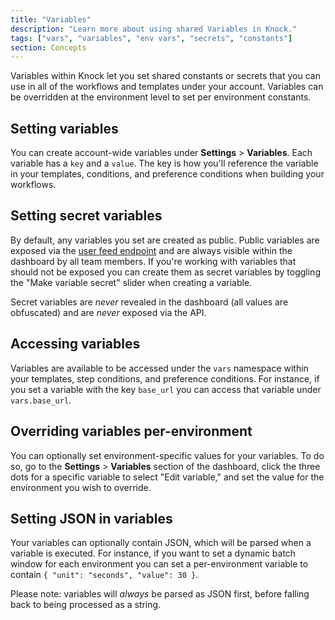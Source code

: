 ```yaml
---
title: "Variables"
description: "Learn more about using shared Variables in Knock."
tags: ["vars", "variables", "env vars", "secrets", "constants"]
section: Concepts
---
```


Variables within Knock let you set shared constants or secrets that you can use in all of the workflows and templates under your account. Variables can be overridden at the environment level to set per environment constants.

## Setting variables

You can create account-wide variables under **Settings** > **Variables**. Each variable has a `key` and a `value`. The key is how you'll reference the variable in your templates, conditions, and preference conditions when building your workflows.

## Setting secret variables

By default, any variables you set are created as public. Public variables are exposed via the [user feed endpoint](/api-reference/users/feeds/list_items) and are always visible within the dashboard by all team members. If you're working with variables that should not be exposed you can create them as secret variables by toggling the "Make variable secret" slider when creating a variable.

Secret variables are _never_ revealed in the dashboard (all values are obfuscated) and are _never_ exposed via the API.

## Accessing variables

Variables are available to be accessed under the `vars` namespace within your templates, step conditions, and preference conditions. For instance, if you set a variable with the key `base_url` you can access that variable under `vars.base_url`.

## Overriding variables per-environment

You can optionally set environment-specific values for your variables. To do so, go to the **Settings** > **Variables** section of the dashboard, click the three dots for a specific variable to select "Edit variable," and set the value for the environment you wish to override.

## Setting JSON in variables

Your variables can optionally contain JSON, which will be parsed when a variable is executed. For instance, if you want to set a dynamic batch window for each environment you can set a per-environment variable to contain `{ "unit": "seconds", "value": 30 }`.

Please note: variables will _always_ be parsed as JSON first, before falling back to being processed as a string.
